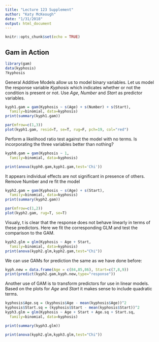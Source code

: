 ```yaml
---
title: "Lecture 123 Supplement"
author: "Katy McKeough"
date: "1/31/2018"
output: html_document
---
```


```r
knitr::opts_chunk$set(echo = TRUE)
```

## Gam in Action

```r
library(gam)
data(kyphosis)
?kyphosis
```

General Additive Models allow us to model binary variables. Let us model the response variable *Kyphosis* which indicates whether or not the condition is present or not. Use *Age*, *Number* and *Start* as predictor variables.

```r
kyph1.gam = gam(Kyphosis ~ s(Age) + s(Number) + s(Start),
  family=binomial, data=kyphosis)
print(summary(kyph1.gam))

par(mfrow=c(1,3))
plot(kyph1.gam, resid=T, se=T, rug=F, pch=19, col="red")
```

Perform a likelihood ratio test against the model with no terms. Is incorporating the three variables better than nothing?

```r
kyph0.gam = gam(Kyphosis ~ 1,
  family=binomial, data=kyphosis)

print(anova(kyph0.gam,kyph1.gam,test='Chi'))

```


It appears individual effects are not significant in presence of others. Remove Number and re fit the model

```r
kyph2.gam = gam(Kyphosis ~ s(Age) + s(Start),
  family=binomial, data=kyphosis)
print(summary(kyph2.gam))

par(mfrow=c(1,2))
plot(kyph2.gam, rug=T, se=T)

```

Visualy, t is clear that the response does not behave linearly in terms of these predictors. Here we fit the corresponding GLM and test the comparison to the GAM.

```r
kyph2.glm = glm(Kyphosis ~ Age + Start,
  family=binomial, data=kyphosis)
print(anova(kyph2.glm,kyph2.gam,test="Chi"))
```

We can use GAMs for prediction the same as we have done before:

```r
kyph.new = data.frame(Age = c(84,85,86), Start=c(7,8,9))
print(predict(kyph2.gam,kyph.new,type="response"))
```


Another use of GAM is to transform predictors for use in linear models. Based on the plots for *Age* and *Start* it makes sense to include quadratic terms.
```r
kyphosis$Age.sq = (kyphosis$Age - mean(kyphosis$Age))^2
kyphosis$Start.sq = (kyphosis$Start - mean(kyphosis$Start))^2
kyph3.glm = glm(Kyphosis ~ Age + Start + Age.sq + Start.sq,
  family=binomial, data=kyphosis)

print(summary(kyph3.glm))

print(anova(kyph2.glm,kyph3.glm,test="Chi"))
```



